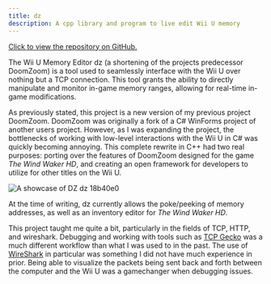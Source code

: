 ```yaml
---
title: dz
description: A cpp library and program to live edit Wii U memory
---
```


<Card title="Repository" icon="github">
    <a href="https://github.com/JakeButf/dz">Click to view the repository on GitHub.</a>
</Card>

The Wii U Memory Editor dz (a shortening of the projects predecessor DoomZoom) is a tool used to seamlessly interface with the Wii U over nothing but a TCP connection. This tool grants the ability to directly manipulate and monitor in-game memory ranges, allowing for real-time in-game modifications.

As previously stated, this project is a new version of my previous project DoomZoom. DoomZoom was originally a fork of a C# WinForms project of another users project. However, as I was expanding the project, the bottlenecks of working with low-level interactions with the Wii U in C# was quickly becoming annoying. This complete rewrite in C++ had two real purposes: porting over the features of DoomZoom designed for the game *The Wind Waker HD*, and creating an open framework for developers to utilize for other titles on the Wii U.

![A showcase of DZ](../../../assets/dz.webp "DZ")
dz 18b40e0

At the time of writing, dz currently allows the poke/peeking of memory addresses, as well as an inventory editor for *The Wind Waker HD*.

This project taught me quite a bit, particularly in the fields of TCP, HTTP, and wireshark. Debugging and working with tools such as [TCP Gecko](https://github.com/c08oprkiua/aRAMa) was a much different workflow than what I was used to in the past. The use of [WireShark](https://www.wireshark.org/download.html) in particular was something I did not have much experience in prior. Being able to visualize the packets being sent back and forth between the computer and the Wii U was a gamechanger when debugging issues.

